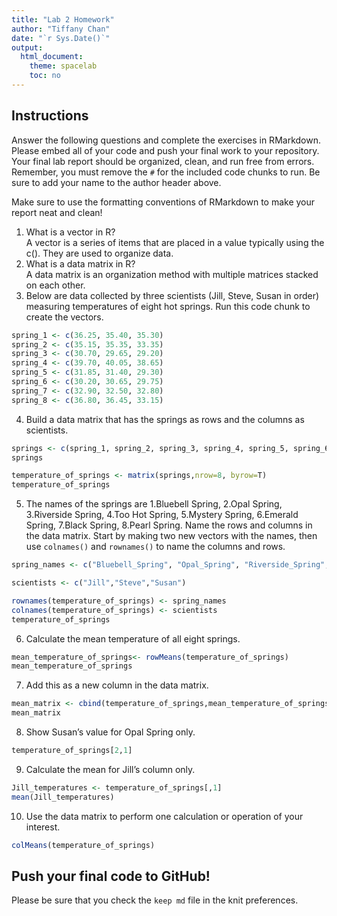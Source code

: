 ```yaml
---
title: "Lab 2 Homework"
author: "Tiffany Chan"
date: "`r Sys.Date()`"
output:
  html_document:
    theme: spacelab
    toc: no
---
```


## Instructions
Answer the following questions and complete the exercises in RMarkdown. Please embed all of your code and push your final work to your repository. Your final lab report should be organized, clean, and run free from errors. Remember, you must remove the `#` for the included code chunks to run. Be sure to add your name to the author header above.  

Make sure to use the formatting conventions of RMarkdown to make your report neat and clean!  

1. What is a vector in R?  
A vector is a series of items that are placed in a value typically using the c(). They are used to organize data.
2. What is a data matrix in R?  
A data matrix is an organization method with multiple matrices stacked on each other.
3. Below are data collected by three scientists (Jill, Steve, Susan in order) measuring temperatures of eight hot springs. Run this code chunk to create the vectors.  
```r
spring_1 <- c(36.25, 35.40, 35.30)
spring_2 <- c(35.15, 35.35, 33.35)
spring_3 <- c(30.70, 29.65, 29.20)
spring_4 <- c(39.70, 40.05, 38.65)
spring_5 <- c(31.85, 31.40, 29.30)
spring_6 <- c(30.20, 30.65, 29.75)
spring_7 <- c(32.90, 32.50, 32.80)
spring_8 <- c(36.80, 36.45, 33.15)
```

4. Build a data matrix that has the springs as rows and the columns as scientists.  
```r
springs <- c(spring_1, spring_2, spring_3, spring_4, spring_5, spring_6, spring_7, spring_8)
springs
```

```r
temperature_of_springs <- matrix(springs,nrow=8, byrow=T)
temperature_of_springs
```

5. The names of the springs are 1.Bluebell Spring, 2.Opal Spring, 3.Riverside Spring, 4.Too Hot Spring, 5.Mystery Spring, 6.Emerald Spring, 7.Black Spring, 8.Pearl Spring. Name the rows and columns in the data matrix. Start by making two new vectors with the names, then use `colnames()` and `rownames()` to name the columns and rows.
```r
spring_names <- c("Bluebell_Spring", "Opal_Spring", "Riverside_Spring", "Too_Hot_Spring", "Mystery_Spring", "Emerald_Spring", "Black_Spring", "Pearl_Spring")
```

```r
scientists <- c("Jill","Steve","Susan")
```

```r
rownames(temperature_of_springs) <- spring_names
colnames(temperature_of_springs) <- scientists
temperature_of_springs
```




6. Calculate the mean temperature of all eight springs.
```r
mean_temperature_of_springs<- rowMeans(temperature_of_springs)
mean_temperature_of_springs
```

7. Add this as a new column in the data matrix.  
```r
mean_matrix <- cbind(temperature_of_springs,mean_temperature_of_springs)
mean_matrix
```


8. Show Susan's value for Opal Spring only.
```r
temperature_of_springs[2,1]
```

9. Calculate the mean for Jill's column only.  
```r
Jill_temperatures <- temperature_of_springs[,1]
mean(Jill_temperatures)
```

10. Use the data matrix to perform one calculation or operation of your interest.
```r
colMeans(temperature_of_springs)
```

## Push your final code to GitHub!
Please be sure that you check the `keep md` file in the knit preferences.  